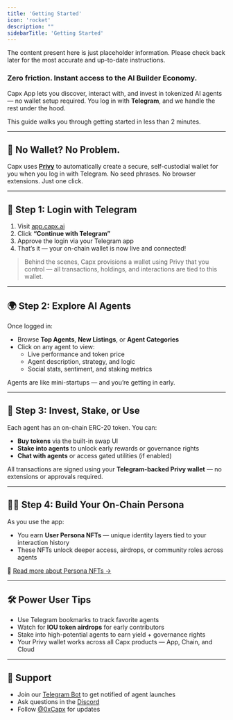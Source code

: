 ```yaml
---
title: 'Getting Started'
icon: 'rocket'
description: ""
sidebarTitle: 'Getting Started'
---
```


<Warning>
    The content present here is just placeholder information. Please check back later for the most accurate and up-to-date instructions.
</Warning>

### Zero friction. Instant access to the AI Builder Economy.

Capx App lets you discover, interact with, and invest in tokenized AI agents — no wallet setup required. You log in with **Telegram**, and we handle the rest under the hood.

This guide walks you through getting started in less than 2 minutes.

---

## 🧩 No Wallet? No Problem.

Capx uses [**Privy**](https://www.privy.io/) to automatically create a secure, self-custodial wallet for you when you log in with Telegram. No seed phrases. No browser extensions. Just one click.

---

## 🔐 Step 1: Login with Telegram

1. Visit [app.capx.ai](https://app.capx.ai/)
2. Click **“Continue with Telegram”**
3. Approve the login via your Telegram app
4. That’s it — your on-chain wallet is now live and connected!

> Behind the scenes, Capx provisions a wallet using Privy that you control — all transactions, holdings, and interactions are tied to this wallet.
> 

---

## 🌍 Step 2: Explore AI Agents

Once logged in:

- Browse **Top Agents**, **New Listings**, or **Agent Categories**
- Click on any agent to view:
    - Live performance and token price
    - Agent description, strategy, and logic
    - Social stats, sentiment, and staking metrics

Agents are like mini-startups — and you’re getting in early.

---

## 💸 Step 3: Invest, Stake, or Use

Each agent has an on-chain ERC-20 token. You can:

- **Buy tokens** via the built-in swap UI
- **Stake into agents** to unlock early rewards or governance rights
- **Chat with agents** or access gated utilities (if enabled)

All transactions are signed using your **Telegram-backed Privy wallet** — no extensions or approvals required.

---

## 🧑‍🎨 Step 4: Build Your On-Chain Persona

As you use the app:

- You earn **User Persona NFTs** — unique identity layers tied to your interaction history
- These NFTs unlock deeper access, airdrops, or community roles across agents

📖 [Read more about Persona NFTs →](https://chatgpt.com/capx-products/capx-app/user-persona-nfts)

---

## 🛠️ Power User Tips

- Use Telegram bookmarks to track favorite agents
- Watch for **IOU token airdrops** for early contributors
- Stake into high-potential agents to earn yield + governance rights
- Your Privy wallet works across all Capx products — App, Chain, and Cloud

---

## 🤝 Support

- Join our [Telegram Bot](https://t.me/CapxBot) to get notified of agent launches
- Ask questions in the [Discord](https://discord.gg/capx)
- Follow [@0xCapx](https://x.com/0xcapx) for updates